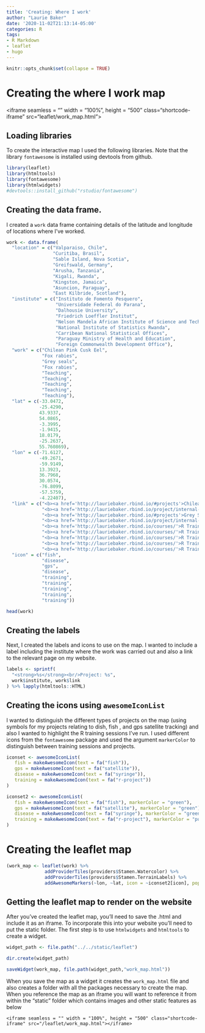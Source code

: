 ```yaml
---
title: 'Creating: Where I work'
author: "Laurie Baker"
date: '2020-11-02T21:13:14-05:00'
categories: R
tags:
- R Markdown
- leaflet
- hugo
---
```


```r
knitr::opts_chunk$set(collapse = TRUE)
```

# Creating the where I work map

<iframe seamless = "" width = "100%", height = "500" class="shortcode-iframe" src="leaflet/work_map.html"></iframe>

## Loading libraries

To create the interactive map I used the following libraries. Note that the library `fontawesome` is installed using devtools from github. 

```r

library(leaflet)
library(htmltools)
library(fontawesome)
library(htmlwidgets)
#devtools::install_github("rstudio/fontawesome")


```


## Creating the data frame.

I created a `work` data frame containing details of the latitude and longitude of locations where I've worked. 

```r

work <- data.frame(
  "location" = c("Valparaiso, Chile", 
                 "Curitiba, Brasil", 
                 "Sable Island, Nova Scotia", 
                 "Greifswald, Germany",
                 "Arusha, Tanzania",
                 "Kigali, Rwanda",
                 "Kingston, Jamaica",
                 "Asuncion, Paraguay",
                 "East Kilbride, Scotland"), 
  "institute" = c("Instituto de Fomento Pesquero", 
                  "Universidade Federal do Parana", 
                  "Dalhousie University", 
                  "Friedrich Loeffler Institut",
                  "Nelson Mandela African Institute of Science and Technology",
                  "National Institute of Statistics Rwanda",
                  "Carribean National Statistical Offices",
                  "Paraguay Ministry of Health and Education",
                  "Foreign Commonwealth Development Office"), 
  "work" = c("Chilean Pink Cusk Eel", 
             "Fox rabies", 
             "Grey seals", 
             "Fox rabies",
             "Teaching",
             "Teaching",
             "Teaching",
             "Teaching",
             "Teaching"), 
  "lat" = c(-33.0472, 
            -25.4290, 
            43.9337, 
            54.0865,
            -3.3995,
            -1.9415,
            18.0179,
            -25.2637,
            55.760869), 
  "lon" = c(-71.6127, 
            -49.2671, 
            -59.9149, 
            13.3923,
            36.7968,
            30.0574,
            -76.8099,
            -57.5759,
            -4.22407), 
  "link" = c("<b><a href='http://lauriebaker.rbind.io/#projects'>Chilean Pink-cusk eel</a></b>", 
             "<b><a href='http://lauriebaker.rbind.io/project/internal-project/'>Outfoxing Rabies</a></b>", 
             "<b><a href='http://lauriebaker.rbind.io/#projects'>Grey Seals as Bioprobes</a></b>",  
             "<b><a href='http://lauriebaker.rbind.io/project/internal-project/'>Outfoxing Rabies</a></b>",  
             "<b><a href='http://lauriebaker.rbind.io/courses/'>R Training</a></b>",  
             "<b><a href='http://lauriebaker.rbind.io/courses/'>R Training</a></b>",  
             "<b><a href='http://lauriebaker.rbind.io/courses/'>R Training</a></b>",
             "<b><a href='http://lauriebaker.rbind.io/courses/'>R Training</a></b>",
             "<b><a href='http://lauriebaker.rbind.io/courses/'>R Training Courses</a></b>"), 
  "icon" = c("fish", 
             "disease", 
             "gps", 
             "disease",
             "training",
             "training",
             "training",
             "training", 
             "training"))


```

```r

head(work)

```


## Creating the labels

Next, I created the labels and icons to use on the map. I wanted to include a label including the institute where the work was carried out and also a link to the relevant page on my website. 

```r

labels <- sprintf(
  "<strong>%s</strong><br/>Project: %s",
  work$institute, work$link
) %>% lapply(htmltools::HTML)

```

## Creating the icons using `awesomeIconList`

I wanted to distinguish the different types of projects on the map (using symbols for my projects relating to dish, fish , and gps satellite tracking) and also I wanted to highlight the R training sessions I've run. I used different icons from the `fontawesome` package and used the argument `markerColor` to distinguish between training sessions and projects. 


```r

iconset <- awesomeIconList(
   fish = makeAwesomeIcon(text = fa("fish")),
   gps = makeAwesomeIcon(text = fa("satellite")),
   disease = makeAwesomeIcon(text = fa("syringe")),
   training = makeAwesomeIcon(text = fa("r-project"))
)

iconset2 <- awesomeIconList(
   fish = makeAwesomeIcon(text = fa("fish"), markerColor = "green"),
   gps = makeAwesomeIcon(text = fa("satellite"), markerColor = "green"),
   disease = makeAwesomeIcon(text = fa("syringe"), markerColor = "green"),
   training = makeAwesomeIcon(text = fa("r-project"), markerColor = "purple")
)


```


# Creating the leaflet map

```r


(work_map <- leaflet(work) %>% 
              addProviderTiles(providers$Stamen.Watercolor) %>%
              addProviderTiles(providers$Stamen.TerrainLabels) %>%
              addAwesomeMarkers(~lon, ~lat, icon = ~iconset2[icon], popup = ~labels))

```

## Getting the leaflet map to render on the website

After you've created the leaflet map, you'll need to save the .html and include it as an iframe. To incorporate this into your website you'll need to put the static folder. The first step is to use `htmlwidgets` and `htmltools` to create a widget. 


```r

widget_path <- file.path("../../static/leaflet")

dir.create(widget_path)
```


```r

saveWidget(work_map, file.path(widget_path,"work_map.html"))

```

When you save the map as a widget it creates the `work_map.html` file and also creates a folder with all the packages necessary to create the map. When you reference the map as an iframe you will want to reference it from within the "static" folder which contains images and other static features as below



`<iframe seamless = "" width = "100%", height = "500" class="shortcode-iframe" src="/leaflet/work_map.html"></iframe>`


